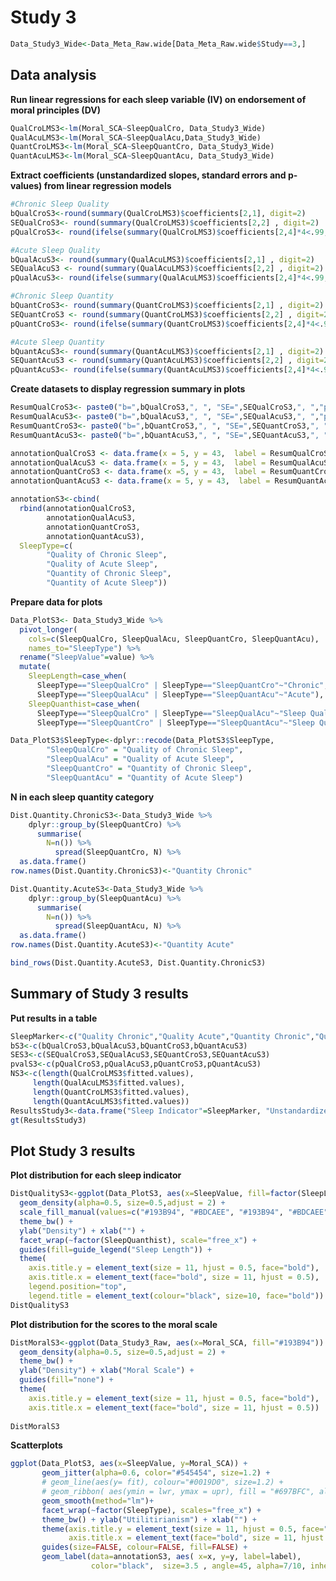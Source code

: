 
# Study 3

```r
Data_Study3_Wide<-Data_Meta_Raw.wide[Data_Meta_Raw.wide$Study==3,]
```

## Data analysis

**Run linear regressions for each sleep variable (IV) on endorsement of moral principles (DV)**
```r
QualCroLMS3<-lm(Moral_SCA~SleepQualCro, Data_Study3_Wide)
QualAcuLMS3<-lm(Moral_SCA~SleepQualAcu,Data_Study3_Wide)
QuantCroLMS3<-lm(Moral_SCA~SleepQuantCro, Data_Study3_Wide)
QuantAcuLMS3<-lm(Moral_SCA~SleepQuantAcu, Data_Study3_Wide)
```

**Extract coefficients (unstandardized slopes, standard errors and p-values) from linear regression models **
```r
#Chronic Sleep Quality
bQualCroS3<-round(summary(QualCroLMS3)$coefficients[2,1], digit=2)
SEQualCroS3<- round(summary(QualCroLMS3)$coefficients[2,2] , digit=2)
pQualCroS3<- round(ifelse(summary(QualCroLMS3)$coefficients[2,4]*4<.99, summary(QualCroLMS3)$coefficients[2,4]*4, .99), digit=2)

#Acute Sleep Quality
bQualAcuS3<- round(summary(QualAcuLMS3)$coefficients[2,1] , digit=2)
SEQualAcuS3 <- round(summary(QualAcuLMS3)$coefficients[2,2] , digit=2)
pQualAcuS3<- round(ifelse(summary(QualAcuLMS3)$coefficients[2,4]*4<.99, summary(QualAcuLMS3)$coefficients[2,4]*4, .99), digit=2)

#Chronic Sleep Quantity
bQuantCroS3<- round(summary(QuantCroLMS3)$coefficients[2,1] , digit=2)
SEQuantCroS3 <- round(summary(QuantCroLMS3)$coefficients[2,2] , digit=2)
pQuantCroS3<- round(ifelse(summary(QuantCroLMS3)$coefficients[2,4]*4<.99, summary(QuantCroLMS3)$coefficients[2,4]*4, .99), digit=2)

#Acute Sleep Quantity
bQuantAcuS3<- round(summary(QuantAcuLMS3)$coefficients[2,1] , digit=2)
SEQuantAcuS3 <- round(summary(QuantAcuLMS3)$coefficients[2,2] , digit=2)
pQuantAcuS3<- round(ifelse(summary(QuantAcuLMS3)$coefficients[2,4]*4<.99, summary(QuantAcuLMS3)$coefficients[2,4]*4, .99), digit=2)

```

**Create datasets to display regression summary in plots**
```r
ResumQualCroS3<- paste0("b=",bQualCroS3,", ", "SE=",SEQualCroS3,", ","p=",pQualCroS3)
ResumQualAcuS3<- paste0("b=",bQualAcuS3,", ", "SE=",SEQualAcuS3,", ","p=",pQualAcuS3)
ResumQuantCroS3<- paste0("b=",bQuantCroS3,", ", "SE=",SEQuantCroS3,", ","p=",pQuantCroS3)
ResumQuantAcuS3<- paste0("b=",bQuantAcuS3,", ", "SE=",SEQuantAcuS3,", ","p=",pQuantAcuS3)

annotationQualCroS3 <- data.frame(x = 5, y = 43,  label = ResumQualCroS3)
annotationQualAcuS3 <- data.frame(x = 5, y = 43,  label = ResumQualAcuS3)
annotationQuantCroS3 <- data.frame(x =5, y = 43,  label = ResumQuantCroS3)
annotationQuantAcuS3 <- data.frame(x = 5, y = 43,  label = ResumQuantAcuS3)

annotationS3<-cbind(
  rbind(annotationQualCroS3, 
        annotationQualAcuS3, 
        annotationQuantCroS3, 
        annotationQuantAcuS3),
  SleepType=c(
        "Quality of Chronic Sleep", 
        "Quality of Acute Sleep", 
        "Quantity of Chronic Sleep", 
        "Quantity of Acute Sleep"))
```


**Prepare data for plots**
```r
Data_PlotS3<- Data_Study3_Wide %>%
  pivot_longer(
    cols=c(SleepQualCro, SleepQualAcu, SleepQuantCro, SleepQuantAcu),
    names_to="SleepType") %>%
  rename("SleepValue"=value) %>%
  mutate(
    SleepLength=case_when(
      SleepType=="SleepQualCro" | SleepType=="SleepQuantCro"~"Chronic",
      SleepType=="SleepQualAcu" | SleepType=="SleepQuantAcu"~"Acute"),
    SleepQuanthist=case_when(
      SleepType=="SleepQualCro" | SleepType=="SleepQualAcu"~"Sleep Quality",
      SleepType=="SleepQuantCro" | SleepType=="SleepQuantAcu"~"Sleep Quantity"))

Data_PlotS3$SleepType<-dplyr::recode(Data_PlotS3$SleepType, 
        "SleepQualCro" = "Quality of Chronic Sleep",
        "SleepQualAcu" = "Quality of Acute Sleep",
        "SleepQuantCro" = "Quantity of Chronic Sleep",
        "SleepQuantAcu" = "Quantity of Acute Sleep")

```

**N in each sleep quantity category**
```r
Dist.Quantity.ChronicS3<-Data_Study3_Wide %>% 
    dplyr::group_by(SleepQuantCro) %>% 
      summarise(
        N=n()) %>% 
          spread(SleepQuantCro, N) %>% 
  as.data.frame()
row.names(Dist.Quantity.ChronicS3)<-"Quantity Chronic"

Dist.Quantity.AcuteS3<-Data_Study3_Wide %>% 
    dplyr::group_by(SleepQuantAcu) %>% 
      summarise(
        N=n()) %>% 
          spread(SleepQuantAcu, N) %>% 
  as.data.frame()
row.names(Dist.Quantity.AcuteS3)<-"Quantity Acute"

bind_rows(Dist.Quantity.AcuteS3, Dist.Quantity.ChronicS3)

```

## Summary of Study 3 results

**Put results in a table**
```r
SleepMarker<-c("Quality Chronic","Quality Acute","Quantity Chronic","Quantity Acute")
bS3<-c(bQualCroS3,bQualAcuS3,bQuantCroS3,bQuantAcuS3)
SES3<-c(SEQualCroS3,SEQualAcuS3,SEQuantCroS3,SEQuantAcuS3)
pvalS3<-c(pQualCroS3,pQualAcuS3,pQuantCroS3,pQuantAcuS3)
NS3<-c(length(QualCroLMS3$fitted.values),
     length(QualAcuLMS3$fitted.values),
     length(QuantCroLMS3$fitted.values),
     length(QuantAcuLMS3$fitted.values))
ResultsStudy3<-data.frame("Sleep Indicator"=SleepMarker, "Unstandardized Slope"=bS3, "Standard Errors"=SES3, "p values"=pvalS3, "N"=NS3)
gt(ResultsStudy3)
```

## Plot Study 3 results

**Plot distribution for each sleep indicator**
```r
DistQualityS3<-ggplot(Data_PlotS3, aes(x=SleepValue, fill=factor(SleepLength))) + 
  geom_density(alpha=0.5, size=0.5,adjust = 2) + 
  scale_fill_manual(values=c("#193B94", "#BDCAEE", "#193B94", "#BDCAEE")) +
  theme_bw() + 
  ylab("Density") + xlab("") +
  facet_wrap(~factor(SleepQuanthist), scale="free_x") + 
  guides(fill=guide_legend("Sleep Length")) +
  theme(
    axis.title.y = element_text(size = 11, hjust = 0.5, face="bold"),
    axis.title.x = element_text(face="bold", size = 11, hjust = 0.5),
    legend.position="top",
    legend.title = element_text(colour="black", size=10, face="bold")) 
DistQualityS3
```

**Plot distribution for the scores to the moral scale**
```r
DistMoralS3<-ggplot(Data_Study3_Raw, aes(x=Moral_SCA, fill="#193B94")) + 
  geom_density(alpha=0.5, size=0.5,adjust = 2) + 
  theme_bw() + 
  ylab("Density") + xlab("Moral Scale") +
  guides(fill="none") +
  theme(
    axis.title.y = element_text(size = 11, hjust = 0.5, face="bold"),
    axis.title.x = element_text(face="bold", size = 11, hjust = 0.5))
  
DistMoralS3
```

**Scatterplots**
```r
ggplot(Data_PlotS3, aes(x=SleepValue, y=Moral_SCA)) + 
       geom_jitter(alpha=0.6, color="#545454", size=1.2) + 
       # geom_line(aes(y= fit), colour="#0019D0", size=1.2) + 
       # geom_ribbon( aes(ymin = lwr, ymax = upr), fill = "#697BFC", alpha = .3)+
       geom_smooth(method="lm")+
       facet_wrap(~factor(SleepType), scales="free_x") +
       theme_bw() + ylab("Utilitirianism") + xlab("") + 
       theme(axis.title.y = element_text(size = 11, hjust = 0.5, face="bold"), 
             axis.title.x = element_text(face="bold", size = 11, hjust = 0.5)) +
       guides(size=FALSE, colour=FALSE, fill=FALSE) + 
       geom_label(data=annotationS3, aes( x=x, y=y, label=label), 
                  color="black",  size=3.5 , angle=45, alpha=7/10, inherit.aes = FALSE)
```